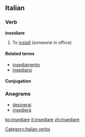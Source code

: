 ==Italian==

===Verb===
'''insediare''' {{transitive}}

# To [[install]] (someone in office)

====Related terms====
* [[insediamento]]
* [[insediarsi]]

====Conjugation====
{{it-conj-iare|insedi|avere}}

===Anagrams===
* [[desinerai#Italian|desinerai]]
* [[insedierà#Italian|insedierà]]

[[Category:Italian verbs]]

[[ko:insediare]]
[[it:insediare]]
[[zh:insediare]]